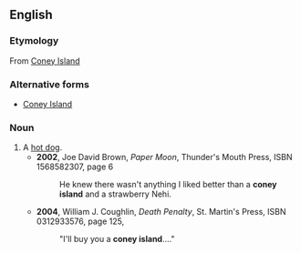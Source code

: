 ==English==

===Etymology===
From [[Coney Island]]

===Alternative forms===
* [[Coney Island]]

===Noun===
{{en-noun}}
# A [[hot dog]].
#* '''2002''', Joe David Brown, ''Paper Moon'', Thunder's Mouth Press, ISBN 1568582307, page 6
#*: He knew there wasn't anything I liked better than a '''coney island''' and a strawberry Nehi.
#* '''2004''', William J. Coughlin, ''Death Penalty'', St. Martin's Press, ISBN 0312933576, page 125,
#*: "I'll buy you a '''coney island'''...."